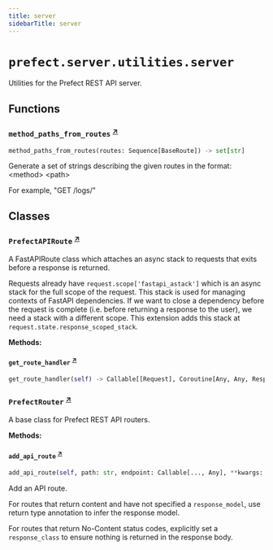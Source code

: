 ```yaml
---
title: server
sidebarTitle: server
---
```


# `prefect.server.utilities.server`



Utilities for the Prefect REST API server.


## Functions

### `method_paths_from_routes` <sup><a href="https://github.com/PrefectHQ/prefect/blob/main/src/prefect/server/utilities/server.py#L15" target="_blank">↗</a></sup>

```python
method_paths_from_routes(routes: Sequence[BaseRoute]) -> set[str]
```


Generate a set of strings describing the given routes in the format: &lt;method&gt; &lt;path&gt;

For example, "GET /logs/"


## Classes

### `PrefectAPIRoute` <sup><a href="https://github.com/PrefectHQ/prefect/blob/main/src/prefect/server/utilities/server.py#L30" target="_blank">↗</a></sup>


A FastAPIRoute class which attaches an async stack to requests that exits before
a response is returned.

Requests already have `request.scope['fastapi_astack']` which is an async stack for
the full scope of the request. This stack is used for managing contexts of FastAPI
dependencies. If we want to close a dependency before the request is complete
(i.e. before returning a response to the user), we need a stack with a different
scope. This extension adds this stack at `request.state.response_scoped_stack`.


**Methods:**

#### `get_route_handler` <sup><a href="https://github.com/PrefectHQ/prefect/blob/main/src/prefect/server/utilities/server.py#L42" target="_blank">↗</a></sup>

```python
get_route_handler(self) -> Callable[[Request], Coroutine[Any, Any, Response]]
```

### `PrefectRouter` <sup><a href="https://github.com/PrefectHQ/prefect/blob/main/src/prefect/server/utilities/server.py#L59" target="_blank">↗</a></sup>


A base class for Prefect REST API routers.


**Methods:**

#### `add_api_route` <sup><a href="https://github.com/PrefectHQ/prefect/blob/main/src/prefect/server/utilities/server.py#L68" target="_blank">↗</a></sup>

```python
add_api_route(self, path: str, endpoint: Callable[..., Any], **kwargs: Any) -> None
```

Add an API route.

For routes that return content and have not specified a `response_model`,
use return type annotation to infer the response model.

For routes that return No-Content status codes, explicitly set
a `response_class` to ensure nothing is returned in the response body.

